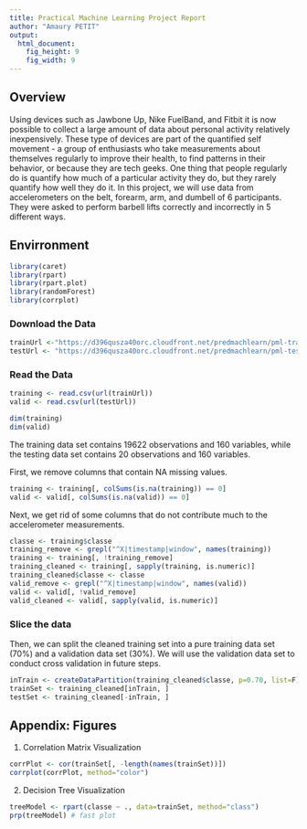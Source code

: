 ```yaml
---
title: Practical Machine Learning Project Report
author: "Amaury PETIT"
output:
  html_document:
    fig_height: 9
    fig_width: 9
---
```


## Overview

Using devices such as Jawbone Up, Nike FuelBand, and Fitbit it is now possible to collect a large amount of data about personal activity relatively inexpensively. These type of devices are part of the quantified self movement - a group of enthusiasts who take measurements about themselves regularly to improve their health, to find patterns in their behavior, or because they are tech geeks. One thing that people regularly do is quantify how much of a particular activity they do, but they rarely quantify how well they do it.
In this project, we will use data from accelerometers on the belt, forearm, arm, and dumbell of 6 participants. They were asked to perform barbell lifts correctly and incorrectly in 5 different ways.


## Envirronment 
```r
library(caret)
library(rpart)
library(rpart.plot)
library(randomForest)
library(corrplot)
```

### Download the Data
```r
trainUrl <-"https://d396qusza40orc.cloudfront.net/predmachlearn/pml-training.csv"
testUrl <- "https://d396qusza40orc.cloudfront.net/predmachlearn/pml-testing.csv"
```  

### Read the Data
```r
training <- read.csv(url(trainUrl))
valid <- read.csv(url(testUrl))

dim(training)
dim(valid)
```
The training data set contains 19622 observations and 160 variables, while the testing data set contains 20 observations and 160 variables. 

First, we remove columns that contain NA missing values.
```r
training <- training[, colSums(is.na(training)) == 0] 
valid <- valid[, colSums(is.na(valid)) == 0] 
```  

Next, we get rid of some columns that do not contribute much to the accelerometer measurements.
```r
classe <- training$classe
training_remove <- grepl("^X|timestamp|window", names(training))
training <- training[, !training_remove]
training_cleaned <- training[, sapply(training, is.numeric)]
training_cleaned$classe <- classe
valid_remove <- grepl("^X|timestamp|window", names(valid))
valid <- valid[, !valid_remove]
valid_cleaned <- valid[, sapply(valid, is.numeric)]
```


### Slice the data
Then, we can split the cleaned training set into a pure training data set (70%) and a validation data set (30%). We will use the validation data set to conduct cross validation in future steps.  
```r
inTrain <- createDataPartition(training_cleaned$classe, p=0.70, list=F)
trainSet <- training_cleaned[inTrain, ]
testSet <- training_cleaned[-inTrain, ]
```


## Appendix: Figures
1. Correlation Matrix Visualization  
```r
corrPlot <- cor(trainSet[, -length(names(trainSet))])
corrplot(corrPlot, method="color")
```
2. Decision Tree Visualization
```r
treeModel <- rpart(classe ~ ., data=trainSet, method="class")
prp(treeModel) # fast plot
```
